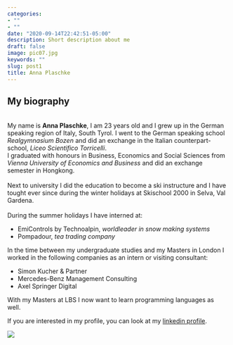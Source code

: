 ```yaml
---
categories:
- ""
- ""
date: "2020-09-14T22:42:51-05:00"
description: Short description about me
draft: false
image: pic07.jpg
keywords: ""
slug: post1
title: Anna Plaschke
---
```

## My biography
\
My name is __Anna Plaschke__, I am 23 years old and I grew up in the German speaking region of Italy, South Tyrol. I went to the German speaking school _Realgymnasium Bozen_ and did an exchange in the Italian counterpart-school, _Liceo Scientifico Torricelli_.
\
I graduated with honours in Business, Economics and Social Sciences from _Vienna University of Economics and Business_ and did an exchange semester in Hongkong.\
\
Next to university I did the education to become a ski instructure and I have tought ever since during the winter holidays at Skischool 2000 in Selva, Val Gardena.\
\
During the summer holidays I have interned at:

  + EmiControls by Technoalpin, _worldleader in snow making systems_
  + Pompadour, _tea trading company_


In the time between my undergraduate studies and my Masters in London I worked in the following companies as an intern or visiting consultant:

  + Simon Kucher & Partner 
  + Mercedes-Benz Management Consulting
  + Axel Springer Digital


With my Masters at LBS I now want to learn programming languages as well. 


If you are interested in my profile, you can look at my [linkedin profile](https://www.linkedin.com/in/anna-plaschke-740792170/).

![](https://upload.wikimedia.org/wikipedia/commons/4/47/RS9327_LBS_Standard_Logo_RGB_AW-hpr.jpg)
